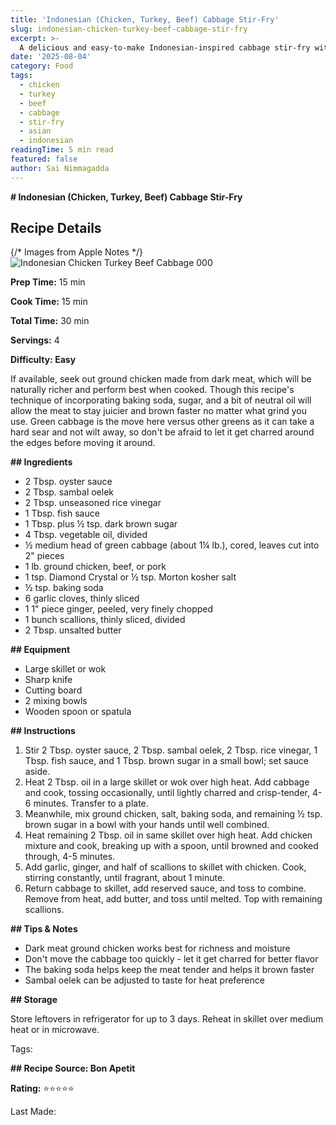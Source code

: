 ```yaml
---
title: 'Indonesian (Chicken, Turkey, Beef) Cabbage Stir-Fry'
slug: indonesian-chicken-turkey-beef-cabbage-stir-fry
excerpt: >-
  A delicious and easy-to-make Indonesian-inspired cabbage stir-fry with your choice of ground chicken, turkey, or beef.
date: '2025-08-04'
category: Food
tags:
  - chicken
  - turkey
  - beef
  - cabbage
  - stir-fry
  - asian
  - indonesian
readingTime: 5 min read
featured: false
author: Sai Nimmagadda
---
```

**# Indonesian (Chicken, Turkey, Beef) Cabbage Stir-Fry**

## Recipe Details

{/* Images from Apple Notes */}
![Indonesian Chicken Turkey Beef Cabbage 000](/images/articles/indonesian-chicken-turkey-beef-cabbage-000.jpg)


**Prep Time:** 15 min

**Cook Time:** 15 min

**Total Time:** 30 min

**Servings:** 4

**Difficulty: Easy**

If available, seek out ground chicken made from dark meat, which will be naturally richer and perform best when cooked. Though this recipe's technique of incorporating baking soda, sugar, and a bit of neutral oil will allow the meat to stay juicier and brown faster no matter what grind you use. Green cabbage is the move here versus other greens as it can take a hard sear and not wilt away, so don't be afraid to let it get charred around the edges before moving it around.

**## Ingredients**

- 2 Tbsp. oyster sauce
- 2 Tbsp. sambal oelek
- 2 Tbsp. unseasoned rice vinegar
- 1 Tbsp. fish sauce
- 1 Tbsp. plus ½ tsp. dark brown sugar
- 4 Tbsp. vegetable oil, divided
- ½ medium head of green cabbage (about 1¼ lb.), cored, leaves cut into 2" pieces
- 1 lb. ground chicken, beef, or pork
- 1 tsp. Diamond Crystal or ½ tsp. Morton kosher salt
- ½ tsp. baking soda
- 6 garlic cloves, thinly sliced
- 1 1" piece ginger, peeled, very finely chopped
- 1 bunch scallions, thinly sliced, divided
- 2 Tbsp. unsalted butter

**## Equipment**

- Large skillet or wok
- Sharp knife
- Cutting board
- 2 mixing bowls
- Wooden spoon or spatula

**## Instructions**

1. Stir 2 Tbsp. oyster sauce, 2 Tbsp. sambal oelek, 2 Tbsp. rice vinegar, 1 Tbsp. fish sauce, and 1 Tbsp. brown sugar in a small bowl; set sauce aside.
2. Heat 2 Tbsp. oil in a large skillet or wok over high heat. Add cabbage and cook, tossing occasionally, until lightly charred and crisp-tender, 4-6 minutes. Transfer to a plate.
3. Meanwhile, mix ground chicken, salt, baking soda, and remaining ½ tsp. brown sugar in a bowl with your hands until well combined.
4. Heat remaining 2 Tbsp. oil in same skillet over high heat. Add chicken mixture and cook, breaking up with a spoon, until browned and cooked through, 4-5 minutes.
5. Add garlic, ginger, and half of scallions to skillet with chicken. Cook, stirring constantly, until fragrant, about 1 minute.
6. Return cabbage to skillet, add reserved sauce, and toss to combine. Remove from heat, add butter, and toss until melted. Top with remaining scallions.

**## Tips & Notes**

- Dark meat ground chicken works best for richness and moisture
- Don't move the cabbage too quickly - let it get charred for better flavor
- The baking soda helps keep the meat tender and helps it brown faster
- Sambal oelek can be adjusted to taste for heat preference

**## Storage**

Store leftovers in refrigerator for up to 3 days. Reheat in skillet over medium heat or in microwave.

Tags:

**## Recipe Source: Bon Apetit**

**Rating:** ⭐⭐⭐⭐⭐

Last Made:
